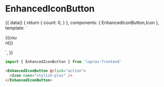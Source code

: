 

<Meta title="EnhancedIconButton" component={EnhancedIconButton} />

# EnhancedIconButton

<Preview>
  <Story name="default">
    {{
      data() {
        return {
          count: 0,
        }
      },
      components: { EnhancedIconButton,Icon },
      template: `
        <div style="width: 40px;">
          <EnhancedIconButton @click="count++">
            <Icon name="plus" />
          </EnhancedIconButton>
          <p>{{count}}</p>
        </div>`,
    }}
  </Story>
</Preview>

```typescript
import { EnhancedIconButton } from 'lapras-frontend'
```

```html
<EnhancedIconButton @click="action">
  <Icon name="stylish-plus" />
</EnhancedIconButton>
```

<Props of={EnhancedIconButton} />
